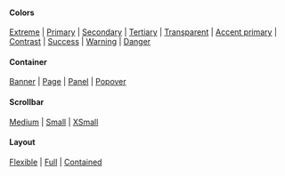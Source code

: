 
<PageTitle src="components/Paper" title="Paper" />
<Subtitle />
<Description />

#### Colors

[Extreme](#color--extreme) | [Primary](#color--primary) | [Secondary](#color--secondary) | [Tertiary](#color--tertiary) | [Transparent](#color--transparent) | [Accent primary](#color--accent-primary) | [Contrast](#color--contrast) | [Success](#color--success) | [Warning](#color--warning) | [Danger](#color--danger)

#### Container

[Banner](#container--banner) | [Page](#container--page) | [Panel](#container--panel) | [Popover](#container--popover)

#### Scrollbar

[Medium](#scrollbar--medium) | [Small](#scrollbar--small) | [XSmall](#scrollbar--xsmall)

#### Layout

[Flexible](#flexible) | [Full](#full) | [Contained](#contained)

<Primary />
<ArgsTable story={PRIMARY_STORY} />
<Stories />
